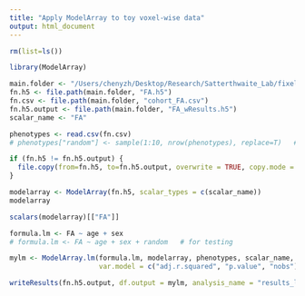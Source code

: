 ```yaml
---
title: "Apply ModelArray to toy voxel-wise data"
output: html_document
---
```


```r
rm(list=ls())

library(ModelArray)
```

```r
main.folder <- "/Users/chenyzh/Desktop/Research/Satterthwaite_Lab/fixel_project/ConFixel/tests/data_voxel_toy"
fn.h5 <- file.path(main.folder, "FA.h5")
fn.csv <- file.path(main.folder, "cohort_FA.csv")
fn.h5.output <- file.path(main.folder, "FA_wResults.h5")
scalar_name <- "FA"

phenotypes <- read.csv(fn.csv)
# phenotypes["random"] <- sample(1:10, nrow(phenotypes), replace=T)   # for testing

if (fn.h5 != fn.h5.output) {
  file.copy(from=fn.h5, to=fn.h5.output, overwrite = TRUE, copy.mode = TRUE, copy.date = TRUE)   # , recursive = TRUE
}
```

```r
modelarray <- ModelArray(fn.h5, scalar_types = c(scalar_name))
modelarray

scalars(modelarray)[["FA"]]
```

```r
formula.lm <- FA ~ age + sex
# formula.lm <- FA ~ age + sex + random   # for testing

mylm <- ModelArray.lm(formula.lm, modelarray, phenotypes, scalar_name,
                      var.model = c("adj.r.squared", "p.value", "nobs"))
```

```r
writeResults(fn.h5.output, df.output = mylm, analysis_name = "results_lm")
```
